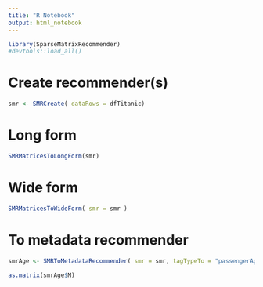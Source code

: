 ```yaml
---
title: "R Notebook"
output: html_notebook
---
```


```r
library(SparseMatrixRecommender)
#devtools::load_all()
```

# Create recommender(s)

```r
smr <- SMRCreate( dataRows = dfTitanic)
```

# Long form

```r
SMRMatricesToLongForm(smr)
```

# Wide form

```r
SMRMatricesToWideForm( smr = smr )
```

# To metadata recommender

```r
smrAge <- SMRToMetadataRecommender( smr = smr, tagTypeTo = "passengerAge", tagTypes = NULL, addTagTypesToColumnNamesQ = TRUE )
```

```r
as.matrix(smrAge$M)
```

